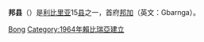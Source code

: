 {{noteTA
|G1=地名
|1=zh:利比里亚;zh-hans:利比里亚;zh-hk:利比里亞;zh-tw:賴比瑞亞;
|d1=大陆：利比里亚；台灣：賴比瑞亞；香港：利比里亞；
|2=zh:塞拉利昂;zh-hans:塞拉利昂;zh-hk:塞拉利昂;zh-tw:獅子山;
|d2=大陆：塞拉利昂；台灣：獅子山；香港：塞拉利昂；
|3=zh:科特迪瓦;zh-hans:科特迪瓦;zh-hk:科特迪瓦;zh-tw:象牙海岸;
|d3=大陆：科特迪瓦；台灣：象牙海岸；香港：科特迪瓦；
}}
{{Infobox settlement
|name=邦縣
|settlement_type=[[賴比瑞亞縣級行政區|賴比瑞亞縣級行政區]]
|nickname           = 
|image_skyline      =
|image_size         = 
|image_caption      =
|image_flag         = Flag of Bong County.svg
|image_map          = Bong in Liberia.svg
|map_caption        = 邦縣位置圖
|subdivision_type=國家
|subdivision_name   = {{flag|Liberia}}
|subdivision_type2=分區
|subdivision_name2=12
|seat_type=首府
|seat     =[[邦加_(利比里亞)|邦加]]
|leader_title           =縣長
|leader_name            =Beau Griffith
|established_title      =建立
|established_date       = 1964年
|area_total_km2         =8772
|population_as_of   = 2008年
|population_note    = 
|population_total   =328919
|population_density_km2 = 37.5
|timezone           = GMT
|utc_offset         = +0
|footnotes          = 
}}
'''邦县'''（{{lang-en|Bong County}}）是[[利比里亚|利比里亚]]15[[县|县]]之一，首府[[邦加_(利比里亞)|邦加]]（英文：Gbarnga）。

{{Counties of Liberia}}

[[Category:利比里亚行政区划|Bong]]
[[Category:1964年賴比瑞亞建立|Category:1964年賴比瑞亞建立]]

{{Liberia-geo-stub}}